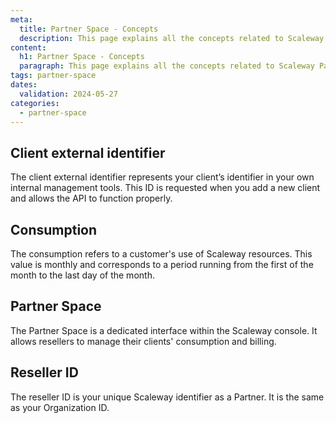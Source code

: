 ```yaml
---
meta:
  title: Partner Space - Concepts
  description: This page explains all the concepts related to Scaleway Partner Space
content:
  h1: Partner Space - Concepts
  paragraph: This page explains all the concepts related to Scaleway Partner Space
tags: partner-space
dates:
  validation: 2024-05-27
categories:
  - partner-space
---
```


## Client external identifier

The client external identifier represents your client’s identifier in your own internal management tools. This ID is requested when you add a new client and allows the API to function properly. 

## Consumption

The consumption refers to a customer's use of Scaleway resources. This value is monthly and corresponds to a period running from the first of the month to the last day of the month. 

## Partner Space

The Partner Space is a dedicated interface within the Scaleway console. It allows resellers to manage their clients' consumption and billing. 

## Reseller ID

The reseller ID is your unique Scaleway identifier as a Partner. It is the same as your Organization ID.
